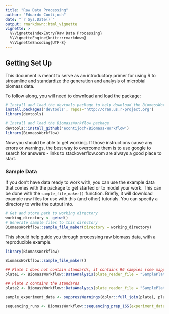 ```yaml
---
title: "Raw Data Processing"
author: "Eduardo Contijoch"
date: "`r Sys.Date()`"
output: rmarkdown::html_vignette
vignette: >
  %\VignetteIndexEntry{Raw Data Processing}
  %\VignetteEngine{knitr::rmarkdown}
  %\VignetteEncoding{UTF-8}
---
```

## Getting Set Up

This document is meant to serve as an introductory primer for using R to streamline and standardize the generation and analysis of microbial biomass data. 

To follow along, you will need to download and load the package:
```r
# Install and load the devtools package to help download the BiomassWorkflow package
install.packages('devtools', repos='http://cran.us.r-project.org')
library(devtools)

# Install and load the BiomassWorkflow package
devtools::install_github('econtijoch/Biomass-Workflow')
library(BiomassWorkflow)
```

Now you should be able to get working. If those instructions cause any errors or warnings, the best way to overcome them is to use google to search for answers - links to stackoverflow.com are always a good place to start.

### Sample Data
If you don't have data ready to work with, you can use the example data that comes with the package to get started or to model your work. This can be done with the `sample_file_maker()` function. Briefly, it will download example raw files for use with this (and other) tutorials. You can specify a directory to write the output into.

```r
# Get and store path to working directory
working_directory <- getwd()
# Generate sample files to this directory
BiomassWorkflow::sample_file_maker(directory = working_directory)
```



This should help guide you through processing raw biomass data, with a reproducible example.

```r
library(BiomassWorkflow)

BiomassWorkflow::sample_file_maker()

## Plate 1 does not contain standards, it contains 96 samples (see mapping file)
plate1 <- BiomassWorkflow::DataAnalysis(plate_reader_file = "SamplePlateReader_Plate1.xlsx" , mapping_csv_file = "SampleMapping_Plate1.csv", exp_id = "Sample_Experiment", volume = 5, scale_factor = 14, standards_plate_reader_file = "SamplePlateReader_Plate2.csv", standards_mapping_csv_file = "SampleMapping_Plate2.csv")

## Plate 2 contains the standards
plate2 <- BiomassWorkflow::DataAnalysis(plate_reader_file = "SamplePlateReader_Plate2.csv" , mapping_csv_file = "SampleMapping_Plate2.csv", exp_id = "Sample_Experiment",  volume = 5, scale_factor = 14)

sample_experiment_data <- suppressWarnings(dplyr::full_join(plate1, plate2)) %>% dropcolumns(.)

sequencing_runs <- BiomassWorkflow::sequencing_prep_16S(experiment_data_list = list(sample_experiment_data), n_barcode_plates = 2)
```
